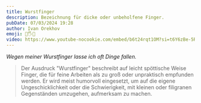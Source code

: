 ```yaml
---
title: Wurstfinger
description: Bezeichnung für dicke oder unbeholfene Finger.
pubDate: 07/03/2024 19:28
author: Ivan Orekhov
emoji: 🌭🖐️😬
video: https://www.youtube-nocookie.com/embed/b6t24rqt1OM?si=t6Y6zBe-5RRtAZJ8&amp;start=223
---
```


_Wegen meiner Wurstfinger lasse ich oft Dinge fallen._

> Der Ausdruck "Wurstfinger" beschreibt auf leicht spöttische Weise Finger,
> die für feine Arbeiten als zu groß oder unpraktisch empfunden werden.
> Er wird meist humorvoll eingesetzt, um auf die eigene Ungeschicklichkeit oder die Schwierigkeit,
> mit kleinen oder filigranen Gegenständen umzugehen, aufmerksam zu machen.
